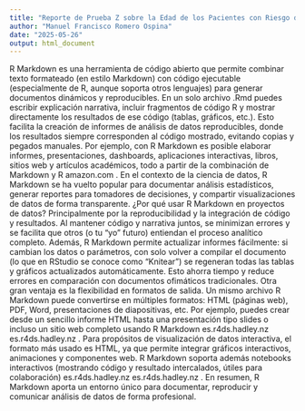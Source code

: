 ```yaml
---
title: "Reporte de Prueba Z sobre la Edad de los Pacientes con Riesgo de Diabetes"
author: "Manuel Francisco Romero Ospina"
date: "2025-05-26"
output: html_document
---
```

R Markdown es una herramienta de código abierto que permite combinar texto formateado (en estilo Markdown) con código ejecutable (especialmente de R, aunque soporta otros lenguajes) para generar documentos dinámicos y reproducibles. En un solo archivo .Rmd puedes escribir explicación narrativa, incluir fragmentos de código R y mostrar directamente los resultados de ese código (tablas, gráficos, etc.). Esto facilita la creación de informes de análisis de datos reproducibles, donde los resultados siempre corresponden al código mostrado, evitando copias y pegados manuales. Por ejemplo, con R Markdown es posible elaborar informes, presentaciones, dashboards, aplicaciones interactivas, libros, sitios web y artículos académicos, todo a partir de la combinación de Markdown y R
amazon.com
. En el contexto de la ciencia de datos, R Markdown se ha vuelto popular para documentar análisis estadísticos, generar reportes para tomadores de decisiones, y compartir visualizaciones de datos de forma transparente. ¿Por qué usar R Markdown en proyectos de datos? Principalmente por la reproducibilidad y la integración de código y resultados. Al mantener código y narrativa juntos, se minimizan errores y se facilita que otros (o tu “yo” futuro) entiendan el proceso analítico completo. Además, R Markdown permite actualizar informes fácilmente: si cambian los datos o parámetros, con solo volver a compilar el documento (lo que en RStudio se conoce como "Knitear") se regeneran todas las tablas y gráficos actualizados automáticamente. Esto ahorra tiempo y reduce errores en comparación con documentos ofimáticos tradicionales. Otra gran ventaja es la flexibilidad en formatos de salida. Un mismo archivo R Markdown puede convertirse en múltiples formatos: HTML (páginas web), PDF, Word, presentaciones de diapositivas, etc. Por ejemplo, puedes crear desde un sencillo informe HTML hasta una presentación tipo slides o incluso un sitio web completo usando R Markdown
es.r4ds.hadley.nz
es.r4ds.hadley.nz
. Para propósitos de visualización de datos interactiva, el formato más usado es HTML, ya que permite integrar gráficos interactivos, animaciones y componentes web. R Markdown soporta además notebooks interactivos (mostrando código y resultado intercalados, útiles para colaboración)
es.r4ds.hadley.nz
es.r4ds.hadley.nz
. En resumen, R Markdown aporta un entorno único para documentar, reproducir y comunicar análisis de datos de forma profesional.
